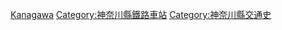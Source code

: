 {{日本行政區劃分類導航|廢站}}
[[Category:日本各都道府縣鐵路廢站|Kanagawa]]
[[Category:神奈川縣鐵路車站|Category:神奈川縣鐵路車站]]
[[Category:神奈川縣交通史|Category:神奈川縣交通史]]